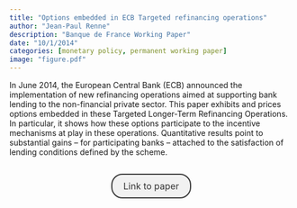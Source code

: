 ```yaml
---
title: "Options embedded in ECB Targeted refinancing operations"
author: "Jean-Paul Renne"
description: "Banque de France Working Paper"
date: "10/1/2014"
categories: [monetary policy, permanent working paper]
image: "figure.pdf"
---
```


<!-- description: "Affine Term Structure Model that provides non-negative yields and is able to accommodate a short-term rate that stays at the zero lower bound (ZLB) for extended periods of time." -->

<!-- subtitle: -->

<!-- image: "figure.jpeg" -->


In June 2014, the European Central Bank (ECB) announced the implementation of new refinancing operations aimed at supporting bank lending to the non-financial private sector. This paper exhibits and prices options embedded in these Targeted Longer-Term Refinancing Operations. In particular, it shows how these options participate to the incentive mechanisms at play in these operations. Quantitative results point to substantial gains – for participating banks – attached to the satisfaction of lending conditions defined by the scheme.


```{=html}
<div  style="margin: 30px; text-align: center;">
<a class="btn btn-primary" href="https://papers.ssrn.com/sol3/papers.cfm?abstract_id=2515332" role="button" target="_blank" style="            display: inline-block;
            padding: 10px 20px;
            border: 2px solid #333;
            border-radius: 20px;
            background-color: #f1f1f1;
            text-decoration: none;
            color: #333;
            margin: 0 10px;
            font-size: 16px;">Link to paper</a>
</div>
```



<!-- In order to have bibtex in place of R code, add in front matter: -->
<!-- format: -->
<!--   html: -->
<!--     code-fold: true -->
<!--     code-summary: "Bibtex" -->

<!-- ```{r essai, eval=FALSE} -->
<!-- article = { -->
<!--   author = {JPR}, -->
<!--   year=2010 -->
<!-- } -->
<!-- ``` -->
